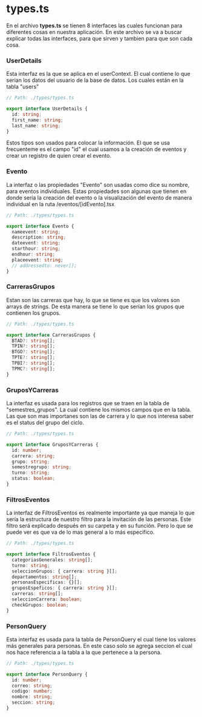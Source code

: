 # types.ts

En el archivo **types.ts** se tienen 8 interfaces las cuales funcionan para diferentes cosas en nuestra aplicación.
En este archivo se va a buscar explicar todas las interfaces, para que sirven y tambien para que son cada cosa.

### UserDetails

Esta interfaz es la que se aplica en el userContext. El cual contiene lo que serian los datos del usuario de la base de datos. Los cuales están en la tabla "users"

```ts
// Path: ./types/types.ts

export interface UserDetails {
  id: string;
  first_name: string;
  last_name: string;
}
```

Estos tipos son usados para colocar la información. El que se usa frecuenteme es el campo "id" el cual usamos a la creación de eventos y crear un registro de quien crear el evento.

### Evento

La interfaz o las propiedades "Evento" son usadas como dice su nombre, para eventos individuales. Estas propiedades son algunas que tienen en donde sería la creación del evento o la visualización del evento de manera individual en la ruta /eventos/[idEvento].tsx

```ts
// Path: ./types/types.ts

export interface Evento {
  nameevent: string;
  description: string;
  dateevent: string;
  starthour: string;
  endhour: string;
  placeevent: string;
  // addressedto: never[];
}
```

### CarrerasGrupos

Estan son las carreras que hay, lo que se tiene es que los valores son arrays de strings. De esta manera se tiene lo que serían los grupos que contienen los grupos.

```ts
// Path: ./types/types.ts

export interface CarrerasGrupos {
  BTAD?: string[];
  TPIN?: string[];
  BTGO?: string[];
  TPTE?: string[];
  TPBI?: string[];
  TPMC?: string[];
}
```

### GruposYCarreras

La interfaz es usada para los registros que se traen en la tabla de "semestres_grupos". La cual contiene los mismos campos que en la tabla.
Las que son mas importanes son las de carrera y lo que nos interesa saber es el status del grupo del ciclo.

```ts
// Path: ./types/types.ts

export interface GruposYCarreras {
  id: number;
  carrera: string;
  grupo: string;
  semestregrupo: string;
  turno: string;
  status: boolean;
}
```

### FiltrosEventos

La interfaz de FiltrosEventos es realmente importante ya que maneja lo que sería la estructura de nuestro filtro para la invitación de las personas.
Este filtro será explicado después en su carpeta y en su función. Pero lo que se puede ver es que va de lo mas general a lo más especifico.

```ts
// Path: ./types/types.ts

export interface FiltrosEventos {
  categoriasGenerales: string[];
  turno: string;
  seleccionGrupos: { carrera: string }[];
  departamentos: string[];
  personasEspecificas: {}[];
  gruposEspeficos: { carrera: string }[];
  carreras: string[];
  seleccionCarrera: boolean;
  checkGrupos: boolean;
}
```

### PersonQuery

Esta interfaz es usada para la tabla de PersonQuery el cual tiene los valores más generales para personas. En este caso solo se agrega seccion el cual nos hace referencia a la tabla a la que pertenece a la persona.

```ts
// Path: ./types/types.ts

export interface PersonQuery {
  id: number;
  correo: string;
  codigo: number;
  nombre: string;
  seccion: string;
}
```

